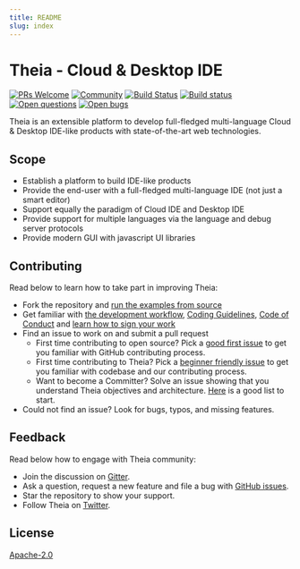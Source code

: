 ```yaml
---
title: README
slug: index
---
```



# Theia - Cloud & Desktop IDE
[![PRs Welcome](https://img.shields.io/badge/PRs-welcome-brightgreen.svg?style=flat-square)](https://github.com/theia-ide/theia/labels/help%20wanted)
[![Community](https://img.shields.io/badge/chat-on%20spectrum-blue.svg)](https://spectrum.chat/theia)
[![Build Status](https://travis-ci.org/theia-ide/theia.svg?branch=master)](https://travis-ci.org/theia-ide/theia)
[![Build status](https://ci.appveyor.com/api/projects/status/02s4d40orokl3njl/branch/master?svg=true)](https://ci.appveyor.com/project/kittaakos/theia/branch/master)
[![Open questions](https://img.shields.io/badge/Open-questions-pink.svg?style=flat-square)](https://github.com/theia-ide/theia/labels/question)
[![Open bugs](https://img.shields.io/badge/Open-bugs-red.svg?style=flat-square)](https://github.com/theia-ide/theia/labels/bug)

Theia is an extensible platform to develop full-fledged multi-language Cloud & Desktop IDE-like products with state-of-the-art web technologies.

<Screenshot />

## Scope
- Establish a platform to build IDE-like products
- Provide the end-user with a full-fledged multi-language IDE  (not just a smart editor)
- Support equally the paradigm of Cloud IDE and Desktop IDE
- Provide support for multiple languages via the language and debug server protocols
- Provide modern GUI with javascript UI libraries

## Contributing

Read below to learn how to take part in improving Theia:
- Fork the repository and [run the examples from source](https://github.com/theia-ide/theia/tree/master/doc/Developing.md#quick-start)
- Get familiar with [the development workflow](https://github.com/theia-ide/theia/tree/master/doc/Developing.md), [Coding Guidelines](https://github.com/theia-ide/theia/wiki/Coding-Guidelines), [Code of Conduct](https://github.com/theia-ide/theia/tree/master/CODE_OF_CONDUCT.md) and [learn how to sign your work](https://github.com/theia-ide/theia/tree/master/CONTRIBUTING.md#sign-your-work)
- Find an issue to work on and submit a pull request
  - First time contributing to open source? Pick a [good first issue](https://github.com/theia-ide/theia/labels/good%20first%20issue) to get you familiar with GitHub contributing process.
  - First time contributing to Theia? Pick a [beginner friendly issue](https://github.com/theia-ide/theia/labels/beginners) to get you familiar with codebase and our contributing process.
  - Want to become a Committer? Solve an issue showing that you understand Theia objectives and architecture. [Here](https://github.com/theia-ide/theia/labels/help%20wanted) is a good list to start.
- Could not find an issue? Look for bugs, typos, and missing features.

## Feedback

Read below how to engage with Theia community:
- Join the discussion on [Gitter](https://gitter.im/theia-ide/theia).
- Ask a question, request a new feature and file a bug with [GitHub issues](https://github.com/theia-ide/theia/issues/new).
- Star the repository to show your support.
- Follow Theia on [Twitter](https://twitter.com/theia_ide).

## License

[Apache-2.0](https://github.com/theia-ide/theia/blob/master/LICENSE)
